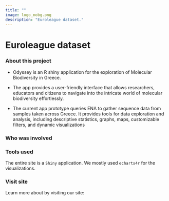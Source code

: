 ```yaml
---
title: ""
image: logo_nobg.png
description: "Euroleague dataset."
---
```


# Euroleague dataset

### About this project

-   Odyssey is an R shiny application for the exploration of Molecular Biodiversity in Greece.

-   The app provides a user-friendly interface that allows researchers, educators and citizens to navigate into the intricate world of molecular biodiversity effortlessly.

-   The current app prototype queries ENA to gather sequence data from samples taken across Greece. It provides tools for data exploration and analysis, including descriptive statistics, graphs, maps, customizable filters, and dynamic visualizations

### Who was involved

### Tools used

The entire site is a `Shiny` application. We mostly used `echarts4r` for the visualizations.

### Visit site

Learn more about by visiting our site:
